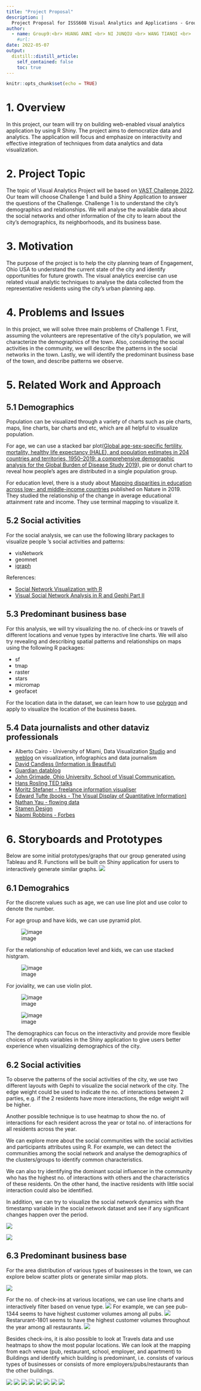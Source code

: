 ```yaml
---
title: "Project Proposal"
description: |
  Project Proposal for ISSS608 Visual Analytics and Applications - Group 9
author:
  - name: Group9:<br> HUANG ANNI <br> NI JUNQIU <br> WANG TIANQI <br>
    #url: 
date: 2022-05-07
output:
  distill::distill_article:
    self_contained: false
    toc: true
---
```



```r
knitr::opts_chunk$set(echo = TRUE)
```

# 1. Overview

In this project, our team will try on building web-enabled visual analytics application by using R Shiny. The project aims to democratize data and analytics. The application will focus and emphasize on interactivity and effective integration of techniques from data analytics and data visualization.

# 2. Project Topic

The topic of Visual Analytics Project will be based on [VAST Challenge 2022](https://vast-challenge.github.io/2022/). Our team will choose Challenge 1 and build a Shiny Application to answer the questions of the Challenge. Challenge 1 is to understand the city’s demographics and relationships. We will analyse the available data about the social networks and other information of the city to learn about the city’s demographics, its neighborhoods, and its business base.

# 3. Motivation 

The purpose of the project is to help the city planning team of Engagement, Ohio USA to understand the current state of the city and identify opportunities for future growth. The visual analytics exercise can use related visual analytic techniques to analyse the data collected from the representative residents using the city’s urban planning app.


# 4. Problems and Issues

In this project, we will solve three main problems of Challenge 1. First, assuming the volunteers are representative of the city’s population, we will characterize the demographics of the town. Also, considering  the social activities in the community, we will describe the patterns in the social networks in the town. Lastly, we will identify the predominant business base of the town, and describe patterns we observe. 


# 5. Related Work and Approach

## 5.1 Demographics

Population can be visualized through a variety of charts such as pie charts, maps, line charts, bar charts and etc, which are all helpful to visualize population. 

For age, we can use a stacked bar plot([Global age-sex-specific fertility, mortality, healthy life expectancy (HALE), and population estimates in 204 countries and territories, 1950–2019: a comprehensive demographic analysis for the Global Burden of Disease Study 2019](https://www.thelancet.com/journals/lancet/article/PIIS0140-6736(20)30977-6/fulltext)), pie or donut chart to reveal how people’s ages are distributed in a single population group. 

For education level, there is a study about [Mapping disparities in education across low- and middle-income countries](https://www.nature.com/articles/s41586-019-1872-1) published on Nature in 2019. They studied the relationship of the change in average educational attainment rate and income. They use terminal mapping to visualize it.

## 5.2 Social activities

For the social analysis, we can use the following library packages to visualize people 's social activities and patterns:

- visNetwork
- geomnet
- [igraph](https://igraph.org/r/)

References:

- [Social Network Visualization with R](https://www.r-bloggers.com/2019/09/social-network-visualization-with-r/)
- [Visual Social Network Analysis in R and Gephi Part II](http://www.designandanalytics.com/visual-social-network-analysis-in-R-and-gephi-part-II)


## 5.3 Predominant business base

For this analysis, we will try visualizing the no. of check-ins or travels of different locations and venue types by interactive line charts. 
We will also try revealing and describing spatial patterns and relationships on maps using the following R packages:

- sf
- tmap
- raster 
- stars
- micromap 
- geofacet 

For the location data in the dataset, we can learn how to use [polygon](https://statisticsglobe.com/r-polygon-function-plot/) and apply to visualize the location of the business bases.

## 5.4 Data journalists and other dataviz professionals

- Alberto Cairo - University of Miami, Data Visualization [Studio](http://albertocairo.com/) and [weblog](http://www.thefunctionalart.com/) on visualization, infographics and data journalism
- [David Candless (Information is Beautiful)](https://informationisbeautiful.net/)
- [Guardian datablog](https://www.theguardian.com/data)
- [John Grimade, Ohio University, School of Visual Communication.](http://johngrimwade.com/)
- [Hans Rosling TED talks](https://www.ted.com/speakers/hans_rosling)
- [Moritz Stefaner - freelance information visualiser](http://well-formed-data.net/)
- [Edward Tufte (books - The Visual Display of Quantitative Information)](https://www.edwardtufte.com/tufte/)
- [Nathan Yau - flowing data](https://flowingdata.com/)
- [Stamen Design](https://hi.stamen.com/)
- [Naomi Robbins - Forbes](https://www.forbes.com/sites/naomirobbins/#28c0b6702a6a)

# 6. Storyboards and Prototypes

Below are some initial prototypes/graphs that our group generated using Tableau and R. 
Functions will be built on Shiny application for users to interactively generate similar graphs. 
<img src="image/proposal-shiny.png">

## 6.1 Demograhics

For the discrete values such as age, we can use line plot and use color to denote the number.

For age group and have kids, we can use pyramid plot.

![image](https://user-images.githubusercontent.com/44923423/170869327-bb66e22d-3ec7-4d13-a8e7-0653d18ccbbc.png)

For the relationship of education level and kids, we can use stacked histgram.

![image](https://user-images.githubusercontent.com/44923423/170869553-666c8f0b-8b39-4f83-92d4-a0ac33306aa0.png)

For joviality, we can use violin plot.

![image](https://user-images.githubusercontent.com/44923423/170869382-41041f0b-f302-4ea8-a598-166c39ec5143.png)

![image](https://user-images.githubusercontent.com/44923423/170869686-44a0e2ee-0528-42f0-9959-4ba971f3f4fc.png)

 
The demographics can focus on the interactivity and provide more flexible choices of inputs variables in the Shiny application to give users better experience when visualizing demographics of the city.


## 6.2 Social activities

To observe the patterns of the social activities of the city, we use two different layouts with Gephi to visualize the social network of the city. The edge weight could be used to indicate the no. of interactions between 2 parties, e.g. if the 2 residents have more interactions, the edge weight will be higher. 

Another possible technique is to use heatmap to show the no. of interactions for each resident across the year or total no. of interactions for all residents across the year. 

We can explore more about the social communities with the social activities and participants attributes using R. For example, we can detect the communities among the social network and analyse the demographics of the clusters/groups to identify common characteristics. 

We can also try identifying the dominant social influencer in the community who has the highest no. of interactions with others and the characteristics of these residents. On the other hand, the inactive residents with little social interaction could also be identified.

In addition, we can try to visualize the social network dynamics with the timestamp variable in the social network dataset and see if any significant changes happen over the period.

<img src="image/proposalQ2-1.png">

<img src="image/proposalQ2-2.png">

## 6.3 Predominant business base

For the area distribution of various types of businesses in the town, we can explore below scatter plots or generate similar map plots. 

<img src="image/proposalQ3-1.png">

For the no. of check-ins at various locations, we can use line charts and interactively filter based on venue type.
<img src="image/proposalQ3-2.png">
For example, we can see pub-1344 seems to have highest customer volumes among all pubs. 
<img src="image/proposalQ3-3.png">
Restarurant-1801 seems to have the highest customer volumes throughout the year among all restaurants. 
<img src="image/proposalQ3-4.png">

Besides check-ins, it is also possible to look at Travels data and use heatmaps to show the most popular locations. We can look at the mapping from each venue (pub, restaurant, school, employer, and apartment) to Buildings and identify which building is predominant, i.e. consists of various types of businesses or consists of more employers/pubs/restaurants than the other buildings.  

<img src="image/proposalQ3-5.png">
<img src="image/proposalQ3-6.png">
<img src="image/proposalQ3-7.png">
<img src="image/proposalQ3-8.png">
<img src="image/proposalQ3-9.png">
<img src="image/proposalQ3-10.png">
<img src="image/proposalQ3-11.png">
<img src="image/proposalQ3-12.png">

